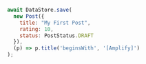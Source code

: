 ```js
await DataStore.save(
  new Post({
    title: "My First Post",
    rating: 10,
    status: PostStatus.DRAFT
  }),
  (p) => p.title('beginsWith', '[Amplify]')
);
```
